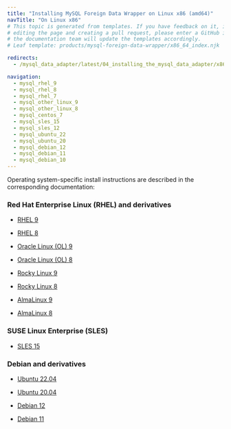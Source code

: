 ```yaml
---
title: "Installing MySQL Foreign Data Wrapper on Linux x86 (amd64)"
navTitle: "On Linux x86"
# This topic is generated from templates. If you have feedback on it, instead of
# editing the page and creating a pull request, please enter a GitHub issue and
# the documentation team will update the templates accordingly.
# Leaf template: products/mysql-foreign-data-wrapper/x86_64_index.njk

redirects:
  - /mysql_data_adapter/latest/04_installing_the_mysql_data_adapter/x86_amd64/

navigation:
  - mysql_rhel_9
  - mysql_rhel_8
  - mysql_rhel_7
  - mysql_other_linux_9
  - mysql_other_linux_8
  - mysql_centos_7
  - mysql_sles_15
  - mysql_sles_12
  - mysql_ubuntu_22
  - mysql_ubuntu_20
  - mysql_debian_12
  - mysql_debian_11
  - mysql_debian_10
---
```


Operating system-specific install instructions are described in the corresponding documentation:

### Red Hat Enterprise Linux (RHEL) and derivatives

- [RHEL 9](mysql_rhel_9)

- [RHEL 8](mysql_rhel_8)

- [Oracle Linux (OL) 9](mysql_rhel_9)

- [Oracle Linux (OL) 8](mysql_rhel_8)

- [Rocky Linux 9](mysql_other_linux_9)

- [Rocky Linux 8](mysql_other_linux_8)

- [AlmaLinux 9](mysql_other_linux_9)

- [AlmaLinux 8](mysql_other_linux_8)

### SUSE Linux Enterprise (SLES)

- [SLES 15](mysql_sles_15)

### Debian and derivatives

- [Ubuntu 22.04](mysql_ubuntu_22)

- [Ubuntu 20.04](mysql_ubuntu_20)

- [Debian 12](mysql_debian_12)

- [Debian 11](mysql_debian_11)
